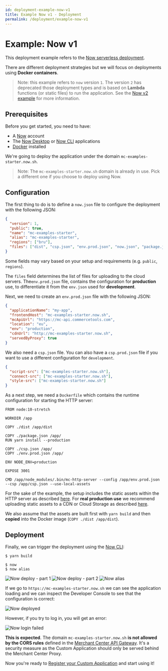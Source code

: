 ```yaml
---
id: deployment-example-now-v1
title: Example Now v1 - Deployment
permalink: /deployment/example-now-v1
---
```


# Example: Now v1

This deployment example refers to the [Now serverless deployment](https://zeit.co/now).

There are different deployment strategies but we will focus on deployments using **Docker containers**.

> Note: this example refers to `now` version `1`. The version `2` has deprecated those deployment types and is based on **Lambda** functions (or static files) to run the application. See the [Now v2 example](./example-now-v2) for more information.

## Prerequisites

Before you get started, you need to have:

- A [Now](https://zeit.co/signup) account
- The [Now Desktop](https://zeit.co/download) or [Now CLI](https://zeit.co/download#now-cli) applications
- [Docker](https://docs.docker.com/install/) installed

We're going to deploy the application under the domain `mc-examples-starter.now.sh`.

> Note: The `mc-examples-starter.now.sh` domain is already in use. Pick a different one if you choose to deploy using Now.

## Configuration

The first thing to do is to define a `now.json` file to configure the deployment with the following JSON:

```json
{
  "version": 1,
  "public": true,
  "name": "mc-examples-starter",
  "alias": "mc-examples-starter",
  "regions": ["bru"],
  "files": ["dist", "csp.json", "env.prod.json", "now.json", "package.json"]
}
```

Some fields may vary based on your setup and requirements (e.g. `public`, `regions`).

The `files` field determines the list of files for uploading to the cloud servers. The`env.prod.json` file, contains the configuration for **production** use, to differentiate it from the `env.json` used for **development**.

Next, we need to create an `env.prod.json` file with the following JSON:

```json
{
  "applicationName": "my-app",
  "frontendHost": "mc-examples-starter.now.sh",
  "mcApiUrl": "https://mc-api.commercetools.com",
  "location": "eu",
  "env": "production",
  "cdnUrl": "http://mc-examples-starter.now.sh",
  "servedByProxy": true
}
```

We also need a `csp.json` file. You can also have a `csp.prod.json` file if you want to use a different configuration for `development`.

```json
{
  "script-src": ["mc-examples-starter.now.sh"],
  "connect-src": ["mc-examples-starter.now.sh"],
  "style-src": ["mc-examples-starter.now.sh"]
}
```

As a next step, we need a `Dockerfile` which contains the runtime configuration for starting the HTTP server:

```docker
FROM node:10-stretch

WORKDIR /app

COPY ./dist /app/dist

COPY ./package.json /app/
RUN yarn install --production

COPY ./csp.json /app/
COPY ./env.prod.json /app/

ENV NODE_ENV=production

EXPOSE 3001

CMD /app/node_modules/.bin/mc-http-server --config /app/env.prod.json --csp /app/csp.json --use-local-assets
```

For the sake of the example, the setup includes the static assets within the HTTP server as described [here](./serving-static-assets#serving-assets-using-the-http-server). For **real production use** we recommend uploading static assets to a CDN or Cloud Storage as described [here](./serving-static-assets#serving-assets-on-a-remote-cdn-or-cloud-storage).

We also assume that the assets are built first with `yarn build` and then **copied** into the Docker image (`COPY ./dist /app/dist`).

## Deployment

Finally, we can trigger the deployment using the [Now CLI](https://zeit.co/download#now-cli):

```
$ yarn build

$ now
$ now alias
```

![Now deploy - part 1](/assets/custom-applications/mc-dev-now_1.png)
![Now deploy - part 2](/assets/custom-applications/mc-dev-now_2.png)
![Now alias](/assets/custom-applications/mc-dev-now-alias.png)

If we go to `https://mc-examples-starter.now.sh` we can see the application loading and we can inspect the Developer Console to see that the configuration is correct:

![Now deployed](/assets/custom-applications/mc-dev-now-deployed.png)

However, if you try to log in, you will get an error:

![Now login failed](/assets/custom-applications/mc-dev-now-login-failed.png)

**This is expected**. The domain `mc-examples-starter.now.sh` **is not allowed by the CORS rules** defined in the [Merchant Center API Gateway](../main-concepts/api-gateway). It's a security measure as the Custom Application should only be served behind the Merchant Center Proxy.

Now you're ready to [Register your Custom Application](./register-applications) and start using it!
